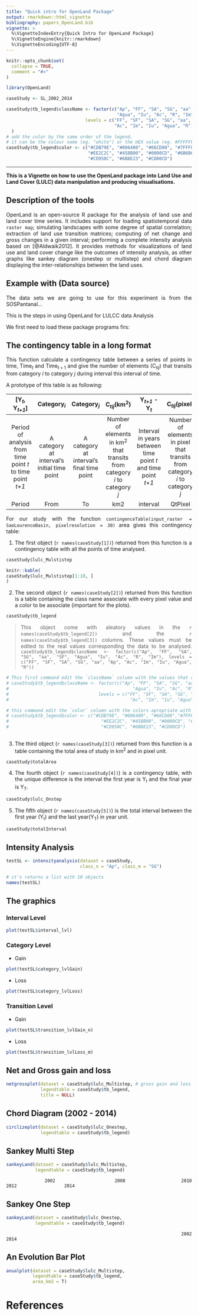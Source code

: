 ```yaml
---
title: "Quick intro for OpenLand Package"
output: rmarkdown::html_vignette
bibliography: papers_OpenLand.bib
vignette: >
  %\VignetteIndexEntry{Quick Intro for OpenLand Package}
  %\VignetteEngine{knitr::rmarkdown}
  %\VignetteEncoding{UTF-8}
---
```


<style>
body {
text-align: justify}
</style>

```r
knitr::opts_chunk$set(
  collapse = TRUE,
  comment = "#>"
)
```

```r
library(OpenLand)
```

```r

caseStudy <- SL_2002_2014

caseStudy$tb_legend$className <- factor(c("Ap", "FF", "SA", "SG", "aa", "SF", 
                                          "Agua", "Iu", "Ac", "R", "Im"),
                              levels = c("FF", "SF", "SA", "SG", "aa", "Ap", 
                                         "Ac", "Im", "Iu", "Agua", "R")
  )
# add the color by the same order of the legend,
# it can be the colour name (eg. "white") or the HEX value (eg. #FFFFFF)
caseStudy$tb_legend$color <- c("#CDB79E", "#006400", "#66CD00", "#7FFF00",
                               "#EE2C2C", "#458B00", "#0000CD", "#6B6B6B",
                               "#CD950C", "#6B8E23", "#CD00CD")

```


----
**This is a Vignette on how to use the OpenLand package into Land Use and Land Cover (LULC)
data manipulation and producing visualisations.**

## Description of the tools

OpenLand is an open-source R package for the analysis of land use and land cover
time series. It includes support for loading spatiotemporal data `raster map`; 
simulating landscapes with some degree of spatial correlation; extraction of
land use transition matrices; computing of net change and gross changes in a given 
interval; performing a complete intensity analysis based on [@Aldwaik2012]. It provides
methods for visualizations of land use and land cover change like 
the outcomes of intensity analysis, as other graphs like sankey diagram 
(onestep or multistep) and chord diagram displaying the inter-relationships 
between the land uses.


## Example with (Data source)
The data sets we are going to use for this experiment is from the SOSPantanal...

This is the steps in using OpenLand for LULCC data Analysis

We first need to load these package programs firs:



## The contingency table in a long format

This function calculate a contingency table between a series of points in time, Time$_{t}$ and Time$_{t+1}$
and give the number of elements (C~_tij_~) that transits from category _i_ to category _j_ during interval
this interval of time.

A prototype of this table is as following:

|[Y~_t_~, Y~_t+1_~] | Category~_i_~ | Category~_j_~ |C~_tij_~(km^2^)|Y~_t+1_~ - Y~_t_~|C~_tij_~(pixel)|Y~_t_~|Y~_t+1_~|
|:-----------:|:----------:|:----------:|:--------------:|:-----------:|:--------------:|:----:|:----:|
|Period of analysis from time point _t_ to time point _t+1_|A category at interval’s initial time point|A category at  interval’s final time point|Number of elements in km^2^ that transits from category _i_ to category _j_|Interval in years between time point _t_ and time point _t+1_|Number of elements in pixel that transits from category _i_ to category _j_|Initial Year of the interval| Final Year of the interval|
|Period|From|To|km2|interval|QtPixel|yearFrom|yearTo|


For our study with the function `contingenceTable(input_raster = SaoLourencoBasin, pixelresolution = 30)` area gives this contingency table:

(@) The first object (``r names(caseStudy[1])``) returned from this function is a contingency table with all the points of time analysed.

```r

caseStudy$lulc_Mulstistep

```

```r
knitr::kable(
caseStudy$lulc_Mulstistep[1:10, ]
)
```

(@) The second object (``r names(caseStudy[2])``) returned from this function is a table containing the class name 
associate with every pixel value and a color to be associate (important for the plots).

```r

caseStudy$tb_legend

```
> This object come with aleatory values in the ``r names(caseStudy$tb_legend[2])`` 
and the ``r names(caseStudy$tb_legend[3])`` columns. These values must be edited 
to the real values corresponding the data to be analysed. `caseStudy$tb_legend$className <- factor(c("Ap", "FF", "SA", "SG", "aa", "SF", "Agua", "Iu", "Ac", "R", "Im"), levels = c("FF", "SF", "SA", "SG", "aa", "Ap", "Ac", "Im", "Iu", "Agua", "R"))`

```r
# This first command edit the `className` column with the values that represents the dataset
# caseStudy$tb_legend$className <- factor(c("Ap", "FF", "SA", "SG", "aa", "SF",
#                                               "Agua", "Iu", "Ac", "R", "Im"),
#                                  levels = c("FF", "SF", "SA", "SG", "aa", "Ap",
#                                              "Ac", "Im", "Iu", "Agua", "R"))

# this command edit the `color` column with the colors apropriate with the dataset
# caseStudy$tb_legend$color <- c("#CDB79E", "#006400", "#66CD00","#7FFF00",
#                                   "#EE2C2C", "#458B00", "#0000CD", "#6B6B6B",
#                                   "#CD950C", "#6B8E23", "#CD00CD")
                                  
```


(@) The third object (``r names(caseStudy[3])``) returned from this function is a table containing the total area of study in km^2^ and in pixel unit.

```r
caseStudy$totalArea

```

(@) The fourth object (``r names(caseStudy[4])``) is a contingency table, with the unique difference is the interval the first year is Y~t~ and the final year is Y~T~.

```r

caseStudy$lulc_Onstep

```
(@) The fifth object (``r names(caseStudy[5])``) is the total interval between the first year (Y~t~) and the last year(Y~T~) in year unit.

```r

caseStudy$totalInterval

```



## Intensity Analysis

```r
testSL <- intensityanalysis(dataset = caseStudy,
                            class_n = "Ap", class_m = "SG")

# it's returns a list with 10 objects
names(testSL)
```

## The graphics


### Interval Level

```r

plot(testSL$interval_lvl)

```

### Category Level

* Gain

```r

plot(testSL$category_lvlGain)

```

* Loss
```r

plot(testSL$category_lvlLoss)

```

### Transition Level

* Gain
```r

plot(testSL$transition_lvlGain_n)

```

* Loss
```r

plot(testSL$transition_lvlLoss_m)

```

## Net and Gross gain and loss

```r

netgrossplot(dataset = caseStudy$lulc_Multistep, # gross gain and loss
             legendtable = caseStudy$tb_legend,
             title = NULL)

```


## Chord Diagram (2002 - 2014)

```r

circlizeplot(dataset = caseStudy$lulc_Onestep,
             legendtable = caseStudy$tb_legend)

```

## Sankey Multi Step

```r

sankeyLand(dataset = caseStudy$lulc_Multistep,
           legendtable = caseStudy$tb_legend)


```


```
           2002                 2008                2010                  2012                  2014
```

## Sankey One Step

```r

sankeyLand(dataset = caseStudy$lulc_Onestep,
           legendtable = caseStudy$tb_legend)

```
```
                          2002                                                  2014
```

## An Evolution Bar Plot

```r

anualplot(dataset = caseStudy$lulc_Multistep, 
          legendtable = caseStudy$tb_legend,
          area_km2 = T)
```



# References
